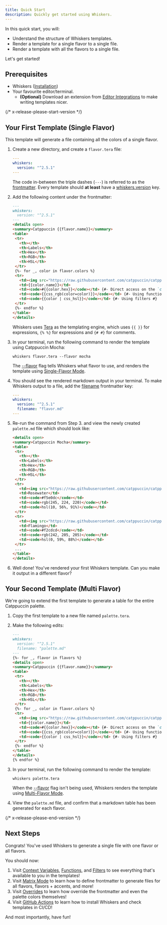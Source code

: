 ```yaml
---
title: Quick Start
description: Quickly get started using Whiskers.
---
```



In this quick start, you will:

- Understand the structure of Whiskers templates.
- Render a template for a single flavor to a single file.
- Render a template with all the flavors to a single file.

Let's get started!

## Prerequisites

- Whiskers ([Installation](/getting-started/installation))
- Your favourite editor/terminal.
  - **(Optional)** Download an extension from [Editor Integrations](/resources/editor-integrations)
    to make writing templates nicer.

{/* x-release-please-start-version */}

## Your First Template (Single Flavor)

This template will generate a file containing all the colors of a single flavor.

<Steps>

1. Create a new directory, and create a `flavor.tera` file:

   ```yaml title="flavor.tera"
   ---
   whiskers:
     version: "^2.5.1"
   ---
   ```

   The code in-between the triple dashes (`---`) is referred to as the
   [frontmatter](/reference/frontmatter). Every template should **at least**
   have a [whiskers.version](/reference/frontmatter#whiskers-version) key.

1. Add the following content under the frontmatter:

   ```markdown title="flavor.tera" ins={5-23}
   ---
   whiskers:
     version: "^2.5.1"
   ---
   <details open>
   <summary>Catppuccin {{flavor.name}}</summary>
   <table>
    <tr>
      <th></th>
      <th>Labels</th>
      <th>Hex</th>
      <th>RGB</th>
      <th>HSL</th>
    </tr>
    {%- for _, color in flavor.colors %}
    <tr>
      <td><img src="https://raw.githubusercontent.com/catppuccin/catppuccin/main/assets/palette/circles/{{flavor.identifier}}_{{color.identifier}}.png" height="23" width="23"/></td>
      <td>{{color.name}}</td>
      <td><code>#{{color.hex}}</code></td> {#- Direct access on the `color` object #}
      <td><code>{{css_rgb(color=color)}}</code></td> {#- Using functions #}
      <td><code>{{color | css_hsl}}</code></td> {#- Using filters #}
    </tr>
    {%- endfor %}
   </table>
   </details>
   ```

   Whiskers uses [Tera](https://keats.github.io/tera/docs/) as the templating
   engine, which uses `{{ }}` for expressions, `{% %}` for expressions and `{# #}`
   for comments.

1. In your terminal, run the following command to render the template using
   Catppuccin Mocha:

   ```console
   whiskers flavor.tera --flavor mocha
   ```

   The [--flavor](/reference/cli-options/#-f---flavor-flavor) flag tells
   Whiskers what flavor to use, and renders the template using
   [Single-Flavor Mode](/concepts/single-flavor/).

1. You should see the rendered markdown output in your terminal. To make
   Whiskers output to a file, add the
   [filename](/reference/frontmatter#filename) frontmatter key:

   ```yaml title="flavor.tera" ins={4}
   ---
   whiskers:
     version: "^2.5.1"
     filename: "flavor.md"
   ---
   ```

1. Re-run the command from Step 3. and view the newly created `palette.md` file
   which should look like:

   ```markdown title="flavor.md"
   <details open>
   <summary>Catppuccin Mocha</summary>
   <table>
    <tr>
      <th></th>
      <th>Labels</th>
      <th>Hex</th>
      <th>RGB</th>
      <th>HSL</th>
    </tr>
    <tr>
      <td><img src="https://raw.githubusercontent.com/catppuccin/catppuccin/main/assets/palette/circles/mocha_rosewater.png" height="23" width="23"/></td>
      <td>Rosewater</td>
      <td><code>#f5e0dc</code></td>
      <td><code>rgb(245, 224, 220)</code></td>
      <td><code>hsl(10, 56%, 91%)</code></td>
    </tr>
    <tr>
      <td><img src="https://raw.githubusercontent.com/catppuccin/catppuccin/main/assets/palette/circles/mocha_flamingo.png" height="23" width="23"/></td>
      <td>Flamingo</td>
      <td><code>#f2cdcd</code></td>
      <td><code>rgb(242, 205, 205)</code></td>
      <td><code>hsl(0, 59%, 88%)</code></td>
    </tr>
    ...
   </table>
   </details>
   ```

1. Well done! You've rendered your first Whiskers template. Can you make it
   output in a different flavor?

</Steps>

## Your Second Template (Multi Flavor)

We're going to extend the first template to generate a table for the entire
Catppuccin palette.

<Steps>

1. Copy the first template to a new file named `palette.tera`.

1. Make the following edits:

   ```markdown title="palette.tera" "palette.md" ins={6, 28}
   ---
   whiskers:
     version: "^2.5.1"
     filename: "palette.md"
   ---
   {%- for _, flavor in flavors %}
   <details open>
   <summary>Catppuccin {{flavor.name}}</summary>
   <table>
    <tr>
      <th></th>
      <th>Labels</th>
      <th>Hex</th>
      <th>RGB</th>
      <th>HSL</th>
    </tr>
    {%- for _, color in flavor.colors %}
    <tr>
      <td><img src="https://raw.githubusercontent.com/catppuccin/catppuccin/main/assets/palette/circles/{{flavor.identifier}}_{{color.identifier}}.png" height="23" width="23"/></td>
      <td>{{color.name}}</td>
      <td><code>#{{color.hex}}</code></td> {#- Direct access on the `color` object #}
      <td><code>{{css_rgb(color=color)}}</code></td> {#- Using functions #}
      <td><code>{{color | css_hsl}}</code></td> {#- Using filters #}
    </tr>
    {%- endfor %}
   </table>
   </details>
   {% endfor %}
   ```

1. In your terminal, run the following command to render the template:

   ```console
   whiskers palette.tera
   ```

   When the [--flavor](/reference/cli-options/#-f---flavor-flavor) flag isn't
   being used, Whiskers renders the template using
   [Multi-Flavor Mode](/concepts/multi-flavor).

1. View the `palette.md` file, and confirm that a markdown table has been
   generated for each flavor.

</Steps>

{/* x-release-please-end-version */}

## Next Steps

Congrats! You've used Whiskers to generate a single file with one flavor or all
flavors.

You should now:

1. Visit [Context Variables](/reference/context-variables),
   [Functions](/reference/functions), and [Filters](/reference/filters) to see
   everything that's available to you in the templates!
1. Visit [Matrix Mode](/concepts/matrix-mode) to learn how to define
   frontmatter to generate files for all flavors, flavors + accents, and more!
1. Visit [Overrides](/concepts/overrides) to learn how override the
   frontmatter and even the palette colors themselves!
1. Visit [GitHub Actions](/resources/github-actions) to learn how to install
   Whiskers and check templates in CI/CD!

And most importantly, have fun!
